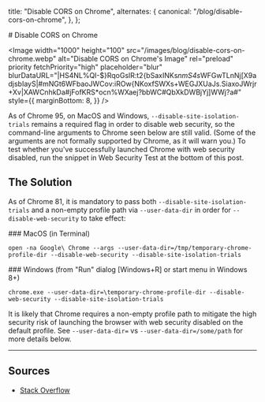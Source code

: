 
  title: "Disable CORS on Chrome",
  alternates: {
    canonical: "/blog/disable-cors-on-chrome",
  },
};

<BlogNav date="February 11, 2024" neededTime={2}>
  # Disable CORS on Chrome

  <Image
    width="1000"
    height="100"
    src="/images/blog/disable-cors-on-chrome.webp"
    alt="Disable CORS on Chrome's Image"
    rel="preload"
    priority
    fetchPriority="high"
    placeholder="blur"
    blurDataURL="|HS4NL%QI-$}RqoGslR:t2{bSaxINKs*nmS4s*WFGwTLnNj[X9adjsbIayS|#mNGt6WFbaoJWCov:iROw{NKoxfSWXs+WEGJXUaJs.SiaxoJWrjr+Xv|XAWCnhkDa#jFofKRS*ocn%WXaej?bbWC#QbXkDWBjYj]WWj?a#"
    style={{
      marginBottom: 8,
    }}
  />
</BlogNav>

As of Chrome 95, on MacOS and Windows, `--disable-site-isolation-trials` remains a required flag
in order to disable web security, so the command-line arguments to
Chrome seen below are still valid. (Some of the arguments are not
formally supported by Chrome, as it will warn you.) To test whether
you&apos;ve successfully launched Chrome with web security disabled,
run the snippet in Web Security Test at the bottom of this post.

## The Solution

As of Chrome 81, it is mandatory to pass both `--disable-site-isolation-trials` and a non-empty profile
path via `--user-data-dir` in order for `--disable-web-security` to take effect:

<Box marginBottom={4}>
### MacOS (in Terminal)

`open -na Google\ Chrome --args
  --user-data-dir=/tmp/temporary-chrome-profile-dir --disable-web-security
  --disable-site-isolation-trials`

</Box>

<Box marginBottom={4}>
### Windows (from &quot;Run&quot; dialog [Windows+R] or start menu in Windows 8+)

`chrome.exe --user-data-dir=\temporary-chrome-profile-dir
            --disable-web-security --disable-site-isolation-trials`

</Box>

It is likely that Chrome requires a non-empty profile
path to mitigate the high security risk of launching the browser with
web security disabled on the default profile. See `--user-data-dir=` vs `--user-data-dir=/some/path` for more details below.

<Box marginY={4}>

---

</Box>

## Sources

- [Stack Overflow](https://stackoverflow.com/questions/35432749/disable-web-security-in-chrome-48)
